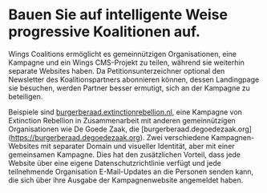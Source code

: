 # Bauen Sie auf intelligente Weise progressive Koalitionen auf.


Wings Coalitions ermöglicht es gemeinnützigen Organisationen, eine Kampagne und ein Wings CMS-Projekt zu teilen, während sie weiterhin separate Websites haben. Da Petitionsunterzeichner optional den Newsletter des Koalitionspartners abonnieren können, dessen Landingpage sie besuchen, werden Partner besser ermutigt, sich an der Kampagne zu beteiligen.

<ImageComponent image={CoalitionsImage} />

Beispiele sind [burgerberaad.extinctionrebellion.nl](https://burgerberaad.extinctionrebellion.nl), eine Kampagne von Extinction Rebellion in Zusammenarbeit mit anderen gemeinnützigen Organisationen wie De Goede Zaak, die [burgerberaad.degoedezaak.org] (https://burgerberaad.degoedezaak.org). Zwei verschiedene Kampagnen-Websites mit separater Domain und visueller Identität, aber mit einer gemeinsamen Kampagne. Dies hat den zusätzlichen Vorteil, dass jede Website über eine eigene Datenschutzrichtlinie verfügt und jede teilnehmende Organisation E-Mail-Updates an die Personen senden kann, die sich über ihre Ausgabe der Kampagnenwebsite angemeldet haben.

<CallToAction />
